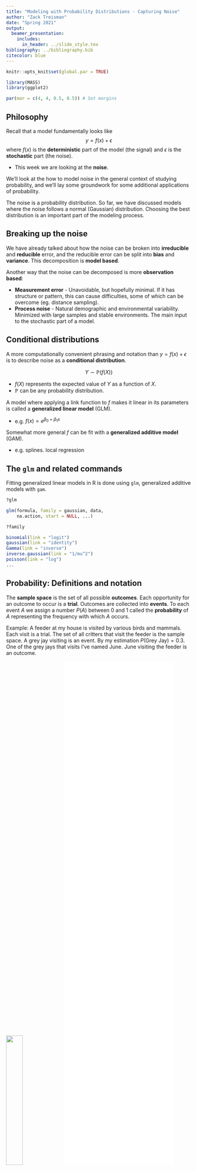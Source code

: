 ```yaml
---
title: "Modeling with Probability Distributions - Capturing Noise"
author: "Zack Treisman"
date: "Spring 2021"
output: 
  beamer_presentation: 
    includes: 
      in_header: ../slide_style.tex
bibliography: ../bibliography.bib    
citecolor: blue
---
```


```r
knitr::opts_knit$set(global.par = TRUE)

library(MASS)
library(ggplot2)

```

```r
par(mar = c(4, 4, 0.5, 0.5)) # Set margins
``` 


## Philosophy

Recall that a model fundamentally looks like
$$
y=f(x)+\epsilon
$$
where $f(x)$ is the **deterministic** part of the model (the signal) and $\epsilon$ is the **stochastic** part (the noise). 

* This week we are looking at the **noise**.

We'll look at the how to model noise in the general context of studying probability, and we'll lay some groundwork for some additional applications of probability. 

The noise is a probability distribution. So far, we have discussed models where the noise follows a normal (Gaussian) distribution. Choosing the best distribution is an important part of the modeling process.


## Breaking up the noise

We have already talked about how the noise can be broken into **irreducible** and **reducible** error, and the reducible error can be split into **bias** and **variance**. This decomposition is **model based**.

Another way that the noise can be decomposed is more **observation based**:

* **Measurement error** - Unavoidable, but hopefully minimal. If it has structure or pattern, this can cause difficulties, some of which can be overcome (eg. distance sampling).
* **Process noise** - Natural demographic and environmental variability. Minimized with large samples and stable environments. The main input to the stochastic part of a model.

## Conditional distributions

A more computationally convenient phrasing and notation than $y=f(x)+\epsilon$ is to describe noise as a **conditional distribution**.

$$
Y\sim \mathbb{P}(f(X))
$$

* $f(X)$ represents the expected value of $Y$ as a function of $X$.
* $\mathbb{P}$ can be any probability distribution.

A model where applying a link function to $f$ makes it linear in its parameters is called a **generalized linear model** (GLM). 

* e.g. $f(x)=e^{\beta_0+\beta_1x}$

Somewhat more general $f$ can be fit with a **generalized additive model** (GAM).

* e.g. splines. local regression

## The `glm` and related commands

Fitting generalized linear models in R is done using `glm`, generalized additive models with `gam`.

```r
?glm

glm(formula, family = gaussian, data,
    na.action, start = NULL, ...)

?family

binomial(link = "logit")
gaussian(link = "identity")
Gamma(link = "inverse")
inverse.gaussian(link = "1/mu^2")
poisson(link = "log")
...
```


## Probability: Definitions and notation

The **sample space** is the set of all possible **outcomes**. Each opportunity for an outcome to occur is a **trial**. Outcomes are collected into **events**. To each event $A$ we assign a number $P(A)$ between 0 and 1 called the **probability** of $A$ representing the frequency with which $A$ occurs.

\footnotesize
Example: A feeder at my house is visited by various birds and mammals. Each visit is a trial. The set of all critters that visit the feeder is the sample space. A grey jay visiting is an event. By my estimation $P(\text{Grey Jay})=0.3$. One of the grey jays that visits I've named June. June visiting the feeder is an outcome.

![](../images/grey_jay.jpg){height=30%}     ![](../images/sampleSpace.pdf){height=35%}

## More Notation

Let $A$ and $B$ be events from a sample space $S$. 

* $A$ *or* $B$ is written $A\cup B$. (Inclusive or: $A$ or $B$ or both.)
* $A$ *and* $B$ is written $A\cap B$.
* The **conditional probability** of $A$ given $B$, written $P(A|B)$, is the probability that $A$ happens if $B$ is known to happen.

![](../images/AB.png){height=50%}

## Axioms of Probability

The mathematics of probability can be derived from the following three algebraic axioms.

1. $P(S)=1$: **Something** has to happen.

1. $P(A\cup B)=P(A)+P(B)-P(A\cap B)$: The probability of **either or both** of $A$ or $B$ happening is the **sum** of their individual probabilities, less the probability that both happen (which was counted twice in the sum).

1. $\displaystyle P(A|B)=\frac{P(A\cap B)}{P(B)}$: The probability that $A$ happens **given that** $B$ has happened can be computed by **rescaling** the probability that both $A$ and $B$ happen **by the probability of** $B$.

## Algebra of Probability

Some immediate consequences of the axioms that are very useful are the following.

* Since $S=A\cup(\text{not }A)$, combining rules 1 and 2 gives that the probability that $A$ **doesn't** happen is $P(\text{not }A)=1-P(A)$.
* More generally, if $A$ and $B$ are any **mutually exclusive events**, $P(A\cup B)=P(A)+P(B)$.
* An **unknown unconditional** probability of an event can be computed by making use of **known conditional** probabilities: $P(A)=P(A|B)P(B)+P(A|\text{not }B)P(\text{not }B)$
* If $P(A)=P(A|B)$ we say that $A$ and $B$ are **independent**. In this situation, rule 3 implies that $P(A\cap B)=P(A)P(B)$.

## Application: Zero-inflated distributions


Consider the seed predation example from @bolker: 

A feeder has $N$ seeds. The **sample space** is the number of seeds taken between occasions when the feeder is checked, so the **numbers between $0$ and $N$**. 

On many occasions, **no seeds are taken**, in which case it is reasonable to assume that **the feeder may not have been visited**.

* $P(\text{feeder is visited})=\nu$.

Assume that a visitor to the feeder **independently** considers taking each seed.

* $P(\text{seed taken})=p$.

## Application: Zero-inflated distributions (cont.)

If **no seeds are taken** that means that **either nobody visited** 
$$
P(\text{no visit})=1-\nu
$$
**or** a visitor came 
$$
P(\text{visit})=\nu
$$
and **decided not to take each seed**
\begin{align*}
P(\text{not seed 1}\cap\cdots\cap\text{not seed }N) &= P(\text{not seed 1})\cdots P(\text{not seed }N)\\
&= (1-p)^N
\end{align*}
Putting these together gives
$$
P(\text{no seeds taken})=1-\nu+\nu(1-p)^N
$$

## Application: Zero-inflated distributions (cont. 2)

On the other hand, the **event that $x$ seeds are taken** consists of 
$$
{N\choose x}=\frac{N!}{x!(N-x)!}
$$ 
**different outcomes** (one for each way to select $x$ of $N$ seeds) each with probability
$$
p^x(1-p)^{N-x}
$$
So for $x>0$,
$$
P(x\text{ seeds taken})=\nu{N\choose x}p^x(1-p)^{N-x}
$$
The distribution that we have just derived is called the **zero-inflated binomial**. Other zero-inflated models are similar, and can be very useful in myriad applications.

## Zero-inflated binomial in R

This code defines and plots a zero-inflated binomial model. See Figure 4.1 in Bolker. 
\scriptsize
```r
N <-10 # number of seeds per feeder
nu <- 0.8 # visit probability
p <- 0.3 # probability of taking each individual seed
dzibinom <- numeric(N+1) # Initialize an empty vector of length N+1
dzibinom[1] <- 1-nu+nu*(1-p)^N # Zero seeds taken
for(x in 1:N) { # x seeds taken
  dzibinom[x+1] <-nu*choose(N,x)*p^x*(1-p)^(N-x)}
barplot(dzibinom, names.arg=0:N, xlab="Taken", ylab="Probability")
```


## More Definitions and Notation

Let $X$ be a random variable. Traditional notation uses $X$ for the variable and $x$ for particular values.

“I worried for a long time about what the term ‘random variable’ means. In the end I concluded it means: ‘variable’.” -J.H.Conway

* The **probability distribution function** of $X$ tells us the probability that $X$ takes a particular value. 
    * $X$ discrete: $f(x)=P(X=x)$
    * $X$ continuous: $\int_a^b f(x) dx = P(a\leq X\leq b)$
* The **cumulative distribution function** of $X$ is $F(x)=P(X\leq x)$.

R has many distributions built in. See `?Distributions`.

## Moments

A probability distribution $f(x)$ on a sample space $S$ defines an **expectation** operation.
$$
E[z]=\sum_{x\in S} z f(x) \text{ or } E[z]=\int_{x\in S} z f(x) dx.
$$

* $E[x]=\mu=\bar x$ is the **mean**.
* $E[(x-\bar x)^2]=\sigma^2$ is the **variance**.

Continuing in a similar way defines the **skewness** and **kurtosis** (heavy-tailedness). If you need to numerically measure these things you are probably doing something fancy and mathematically impressive. 

**Method of moments**: To choose a particular distribution from an assumed family, calculate moments for data and use these to compute appropriate parameters.


## Normal

$X$: The sum of many independent samples. 

Parameters mean $\mu$ and variance $\sigma^2$ (or standard deviation $\sigma$). Write $N(\mu, \sigma^2)$.

* Continuous, defined for all real numbers $x$
* $f(x)=\displaystyle \frac{1}{\sigma\sqrt{2\pi}}\exp\left(-\frac{1}{2}\left(\frac{x-\mu}{\sigma}\right)^2\right)$

```r
d <- data.frame(x = c(-3, 3))
p1 <- ggplot(d, aes(x)) +
  stat_function(fun = dnorm, n = 101, args = list(mean = 0, sd = 1), aes(color="1")) +
  stat_function(fun = dnorm, n = 101, args = list(mean = 0, sd = 0.75), aes(color="0.75")) +
  stat_function(fun = dnorm, n = 101, args = list(mean = 0, sd = 1.25), aes(color="1.25")) +
  scale_colour_manual("st. dev.", values = c("darkolivegreen", "darkorange", "firebrick")) +
  ylab("Probability density") +
  scale_y_continuous(breaks = NULL)
p1+theme_minimal()
```


The gold standard for noise. Most classical statistical techniques rely on assuming that the noise is normal.


## Binomial

$X$: The number of successes after repeated independent and identical trials.

Parameters are $N$, the number of trials, and $p$, the probability of success on each trial.

* Discrete, defined for $0\leq x \leq N$
* $f(x)={N\choose x}p^x(1-p)^{N-x}$
* $\mu=Np$, $\sigma^2=Np(1-p)$
* Logistic regression estimates the probability of $y=\text{success}$ based on predictors $x$: `glm(p~x, family=binomial)`
    * Default link is `logit`.

Approximately normal for large $N$, intermediate $p$. Approximately Poisson for large $N$, small $p$.

## Binomial example

Suppose 10% of red foxes have the cross fox color variation. How many cross foxes would we expect in a sample of size $N$?

\scriptsize
```r
N <- 25
p <- 0.1
barplot(dbinom(0:N, N, p), 
        names.arg=0:N, xlab="cross foxes", ylab="Probability")
lines(dpois(0:N, N*p), col="red") # Poisson approximation

```

## Poisson

$X$: The count of observations of an evenly distributed event in a given time/space/unit of counting effort. 

Parameter is $\lambda$, the expected count.


* Discrete, defined for $0\leq x$
* $\displaystyle f(x)=\frac{e^{-\lambda}\lambda^x}{x!}$
* $\mu=\lambda$, $\sigma^2=\lambda$
* Poisson regression estimates a count $y$ based on predictors $x$: `glm(y~x, family=poisson)`
    * Default link is `log`.

Right skewed. Approximately normal for large $\lambda$.

```r

N <- 20
d <- data.frame(count = rep(0:N,3),
                Probability = c(dpois(0:N, 0.9), dpois(0:N, 3), dpois(0:N, 10)),
                lambda = factor(c(rep("0.9", N+1), rep("3",N+1), rep("10",N+1)), levels=c("0.9","3","10"), ordered=T))
ggplot(d, aes(x=count, y=Probability, fill=lambda))+
  geom_col(position=position_dodge())+
  theme_minimal()

```

## Negative Binomial

$X$: Similar to Poisson, but the events can be clustered. 

Parameters are $\mu$, the expected count, and $k$, the overdispersion parameter. Smaller $k$ means more clustering.

* Discrete, defined for $0\leq x$
* $\displaystyle f(x)=\frac{\Gamma(k+x)}{\Gamma(k)x!}\left(\frac{k}{k+\mu}\right)^k\left(\frac{\mu}{k+\mu}\right)^x$
* $\mu=\mu$, $\sigma^2=\mu+\mu^2/k$
* Negative binomial regression: `glm.nb(y~x)`
    * Default link is `log`.
    * `glm.nb` is in `MASS`. Other options exist.

```r

N <- 10
d <- data.frame(count = rep(0:N,3),
                Probability = c(dnbinom(0:N, mu=2, size = 0.5), dnbinom(0:N, mu=2, size = 1), dnbinom(0:N, mu=2, size=10)),
                k = factor(c(rep("0.5", N+1), rep("1",N+1), rep("10",N+1)), ordered=T))
ggplot(d, aes(x=count, y=Probability, fill=k))+
  geom_col(position=position_dodge())+
  theme_minimal()

```


## Gamma

$X$: The waiting time until a set number of events take place. 

Parameters scale $s$, the length per event, or rate $r=1/s$, the rate at which events occur, and shape $a$, the number of events. 

* Continuous, $x\geq 0$
* $f(x)=\frac{1}{s^a\Gamma(a)}x^{a-1}e^{-x/s}$
* $\mu=as$, $\sigma^2=as^2$

```r
p1 <- ggplot(data = data.frame(x = c(0, 15)), aes(x)) +
  stat_function(fun = dgamma, n = 101, args = list(shape = 1 , scale = 2), aes(color = "1", lty="2")) + 
  stat_function(fun = dgamma, n = 101, args = list(shape = 2 , scale = 2), aes(color = "2", lty="2")) + 
  stat_function(fun = dgamma, n = 101, args = list(shape = 1 , scale = 4), aes(color = "1", lty="4")) + 
  stat_function(fun = dgamma, n = 101, args = list(shape = 2 , scale = 4), aes(color = "2", lty="4")) + 
  stat_function(fun = dgamma, n = 101, args = list(shape = 3 , scale = 2), aes(color = "3", lty="2")) + 
  stat_function(fun = dgamma, n = 101, args = list(shape = 3 , scale = 4), aes(color = "3", lty="4")) + 
  scale_colour_manual("shape", values = c("darkolivegreen", "darkorange", "firebrick")) + 
  scale_linetype_manual("scale", values = c("solid", "dashed")) +
  ylab("Probability density") +
  scale_y_continuous(breaks = NULL)
p1+theme_minimal()
```

Along with the log-normal, also used for models needing a continuous, right skewed, non-negative distribution without necessarily having a mechanistic reason.

## Log-normal

$X$: The product of many independent samples.

Parameters mean of the log $\mu$ and standard deviation of the log $\sigma$.

* Continuous, $x>0$
* $X\sim \exp(\mu+\sigma Z)$ for $Z\sim N(0,1)$.
* The mean of $X$ is $\exp(\mu+\sigma^2/2)$.

```r
d <- data.frame(x = c(-0, 4))
p1 <- ggplot(d, aes(x)) +
  stat_function(fun = dlnorm, n = 101, args = list(meanlog = 0, sdlog = 1), aes(color="1", lty="0")) +
  stat_function(fun = dlnorm, n = 101, args = list(meanlog = 0, sdlog = 0.75), aes(color="0.75", lty="0")) +
  stat_function(fun = dlnorm, n = 101, args = list(meanlog = 0, sdlog = 1.25), aes(color="1.25", lty="0")) +
  stat_function(fun = dlnorm, n = 101, args = list(meanlog = 1, sdlog = 1), aes(color="1", lty="1")) +
  stat_function(fun = dlnorm, n = 101, args = list(meanlog = 1, sdlog = 0.75), aes(color="0.75", lty="1")) +
  stat_function(fun = dlnorm, n = 101, args = list(meanlog = 1, sdlog = 1.25), aes(color="1.25", lty="1")) +
  scale_colour_manual("st. dev. log", values = c("darkolivegreen", "darkorange", "firebrick")) +
  scale_linetype_manual("mean log", values = c("solid", "dashed")) +
  ylab("Probability density") +
  scale_y_continuous(breaks = NULL)
p1+theme_minimal()
```



## Mixtures and compounded distributions

Sometimes it is useful to combine distributions or allow the parameters of a distribution be drawn from another distribution. For example, the effects of unknown or unmeasured variables, can potentially be captured by such a varying parameter.

Combining a finite number of distributions into a single distribution is called a **mixture distribution**. The zero-inflated binomial that we created earlier is an example.

Drawing a parameter of one distribution from a second is called a **compound distribution**. Drawing the rate parameter $\lambda$ for a Poisson distribution from a Gamma distribution gives a negative binomial distribution.


## References


